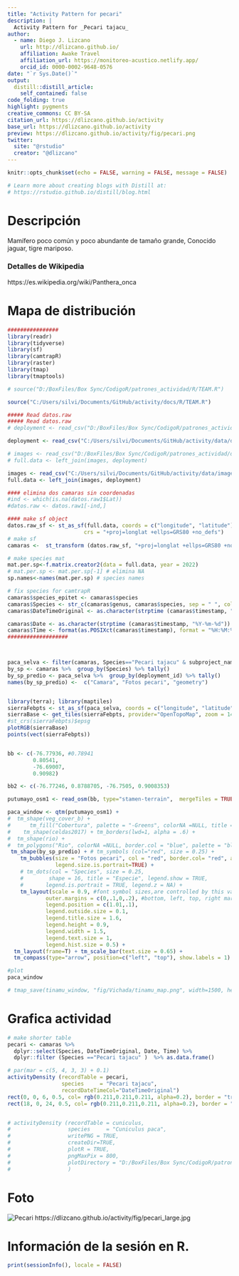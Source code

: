 ```yaml
---
title: "Activity Pattern for pecari"
description: |
  Activity Pattern for _Pecari tajacu_
author:
  - name: Diego J. Lizcano  
    url: http://dlizcano.github.io/
    affiliation: Awake Travel
    affiliation_url: https://monitoreo-acustico.netlify.app/
    orcid_id: 0000-0002-9648-0576
date: "`r Sys.Date()`"
output:
  distill::distill_article:
    self_contained: false
code_folding: true
highlight: pygments
creative_commons: CC BY-SA
citation_url: https://dlizcano.github.io/activity
base_url: https://dlizcano.github.io/activity
preview: https://dlizcano.github.io/activity/fig/pecari.png
twitter:
  site: "@rstudio"
  creator: "@dlizcano"
---
```



```r
knitr::opts_chunk$set(echo = FALSE, warning = FALSE, message = FALSE)

# Learn more about creating blogs with Distill at:
# https://rstudio.github.io/distill/blog.html

```


# Descripción

Mamífero poco común y poco abundante de tamaño grande, Conocido jaguar, tigre mariposo.

### Detalles de Wikipedia

https://es.wikipedia.org/wiki/Panthera_onca


# Mapa de distribución

```r

################
library(readr)
library(tidyverse)
library(sf)
library(camtrapR)
library(raster)
library(tmap)
library(tmaptools)

# source("D:/BoxFiles/Box Sync/CodigoR/patrones_actividad/R/TEAM.R")

source("C:/Users/silvi/Documents/GitHub/activity/docs/R/TEAM.R")

##### Read datos.raw
##### Read datos.raw
# deployment <- read_csv("D:/BoxFiles/Box Sync/CodigoR/patrones_actividad/data/deployments.csv")

deployment <- read_csv("C:/Users/silvi/Documents/GitHub/activity/data/deployments.csv")

# images <- read_csv("D:/BoxFiles/Box Sync/CodigoR/patrones_actividad/data/images.csv")
# full.data <- left_join(images, deployment)

images <- read_csv("C:/Users/silvi/Documents/GitHub/activity/data/images.csv")
full.data <- left_join(images, deployment)

#### elimina dos camaras sin coordenadas
#ind <- which(is.na(datos.raw1$Lat))
#datos.raw <- datos.raw1[-ind,]

#### make sf object
datos.raw_sf <- st_as_sf(full.data, coords = c("longitude", "latitude"), 
                        crs = "+proj=longlat +ellps=GRS80 +no_defs")
# make sf
camaras <-  st_transform (datos.raw_sf, "+proj=longlat +ellps=GRS80 +no_defs") 

# make species mat
mat.per.sp<-f.matrix.creator2(data = full.data, year = 2022)
# mat.per.sp <- mat.per.sp[-1] # elimina NA 
sp.names<-names(mat.per.sp) # species names

# fix species for camtrapR
camaras$species_epitet <- camaras$species
camaras$Species <- str_c(camaras$genus, camaras$species, sep = " ", collapse = NULL)
camaras$DateTimeOriginal <- as.character(strptime (camaras$timestamp, "%Y-%m-%d %H:%M:%S"))#sub(" UTC", "", camaras$timestamp) # remove the UTC

camaras$Date <- as.character(strptime (camaras$timestamp, "%Y-%m-%d"))
camaras$Time <- format(as.POSIXct(camaras$timestamp), format = "%H:%M:%S")
###################



paca_selva <- filter(camaras, Species=="Pecari tajacu" & subproject_name=="Selva Vides")
by_sp <- camaras %>%  group_by(Species) %>% tally()
by_sp_predio <- paca_selva %>%  group_by(deployment_id) %>% tally()
names(by_sp_predio) <-  c("Camara", "Fotos pecari", "geometry")


library(terra); library(maptiles)
sierraFebpts <- st_as_sf(paca_selva, coords = c("longitude", "latitude"), crs=4326)
sierraBase <- get_tiles(sierraFebpts, provider="OpenTopoMap", zoom = 14)
#st_crs(sierraFebpts)$epsg
plotRGB(sierraBase)
points(vect(sierraFebpts))


bb <- c(-76.77936, #0.78941
        0.80541, 
        -76.69007, 
        0.90982)

bb2 <- c(-76.77246, 0.8788705, -76.7505, 0.9008353)

putumayo_osm1 <- read_osm(bb, type="stamen-terrain",  mergeTiles = TRUE) 

paca_window <- qtm(putumayo_osm1) + 
#  tm_shape(veg_cover_b) + 
#      tm_fill("Cobertura", palette = "-Greens", colorNA =NULL, title = "Coberturas", alpha = 0.5) + 
#    tm_shape(celdas2017) + tm_borders(lwd=1, alpha = .6) + 
#  tm_shape(rio) +
#  tm_polygons("Rio", colorNA =NULL, border.col = "blue", palette = "blue") +  #tm_symbols (size = 0.5) +
 tm_shape(by_sp_predio) + # tm_symbols (col="red", size = 0.25) + 
    tm_bubbles(size = "Fotos pecari", col = "red", border.col= "red", alpha= 0.5, 
               legend.size.is.portrait=TRUE) +
    # tm_dots(col = "Species", size = 0.25, 
    #        shape = 16, title = "Especie", legend.show = TRUE,
    #       legend.is.portrait = TRUE, legend.z = NA) +
    tm_layout(scale = 0.9, #font symbol sizes,are controlled by this value 
            outer.margins = c(0,.1,0,.2), #bottom, left, top, right margin
            legend.position = c(1.01,.1), 
            legend.outside.size = 0.1,
            legend.title.size = 1.6,
            legend.height = 0.9,
            legend.width = 1.5,
            legend.text.size = 1, 
            legend.hist.size = 0.5) + 
  tm_layout(frame=T) + tm_scale_bar(text.size = 0.65) + 
  tm_compass(type="arrow", position=c("left", "top"), show.labels = 1)

#plot
paca_window

# tmap_save(tinamu_window, "fig/Vichada/tinamu_map.png", width=1500, height=1000, dpi = 150)

```


# Grafica actividad

```r


# make shorter table
pecari <- camaras %>% 
  dplyr::select(Species, DateTimeOriginal, Date, Time) %>% 
  dplyr::filter (Species =="Pecari tajacu" )  %>% as.data.frame()

# par(mar = c(5, 4, 3, 3) + 0.1)
activityDensity (recordTable = pecari,
                 species     = "Pecari tajacu",
                 recordDateTimeCol="DateTimeOriginal") 
rect(0, 0, 6, 0.5, col= rgb(0.211,0.211,0.211, alpha=0.2), border = "transparent")
rect(18, 0, 24, 0.5, col= rgb(0.211,0.211,0.211, alpha=0.2), border = "transparent")


# activityDensity (recordTable = cuniculus,
#                  species     = "Cuniculus paca",
#                  writePNG = TRUE,
#                  createDir=TRUE,
#                  plotR = TRUE,
#                  pngMaxPix = 800,
#                  plotDirectory = "D:/BoxFiles/Box Sync/CodigoR/patrones_actividad/fig/paca_activ.png"
#                  )


```

# Foto

 ![Pecari](https://dlizcano.github.io/activity/fig/pecari_small.jpg)
 https://dlizcano.github.io/activity/fig/pecari_large.jpg

# Información de la sesión en R.

```r
print(sessionInfo(), locale = FALSE)
```

